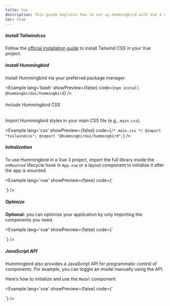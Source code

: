 ```yaml
---
title: Vue
description: This guide explains how to set up Hummingbird with Vue 3 using Tailwind CSS. It covers project setup, configuration, and usage so you can quickly build and style components in your Vue app.
toc: true
---
```



##### Install Tailwindcss

Follow the <a href="https://tailwindcss.com/docs/installation" target="_blank" rel="noopener noreferrer">official installation guide</a> to install Tailwind CSS in your Vue project.

##### Install Hummingbird

Install Hummingbird via your preferred package manager:

<Example lang='bash' showPreview={false} code={`npm install @hummingbirdui/hummingbird`} />

###### Include Hummingbird CSS

Import Hummingbird styles in your main CSS file (e.g., `main.css`).

<Example lang='css' showPreview={false} 
  code={`/* main.css */
  @import "tailwindcss";
  @import "@hummingbirdui/hummingbird";`} />


##### Initialization

To use Hummingbird in a Vue 3 project, import the full library inside the `onMounted` lifecycle hook in `App.vue` or a layout component to initialize it after the app is mounted.

<Example lang='vue' showPreview={false} 
  code={`<script setup>

  // Initialize Hummingbird
  onMounted(() => {
    import('@hummingbirdui/hummingbird')
  })
  </script>

  <template>
    ...
  </template>`} />

##### Optimize

**Optional:** you can optimize your application by only importing the components you need.

<Example lang='vue' showPreview={false} 
  code={`<script setup>

  onMounted(() => {
    // import('@hummingbirdui/hummingbird/lib/esm/scripts/alert');
    // import('@hummingbirdui/hummingbird/lib/esm/scripts/button');
    // import('@hummingbirdui/hummingbird/lib/esm/scripts/carousel');
    // import('@hummingbirdui/hummingbird/lib/esm/scripts/collapse');
    // import('@hummingbirdui/hummingbird/lib/esm/scripts/dropdown');
    import('@hummingbirdui/hummingbird/lib/esm/scripts/modal');
    // import('@hummingbirdui/hummingbird/lib/esm/scripts/offcanvas');
    // import('@hummingbirdui/hummingbird/lib/esm/scripts/popover');
    // import('@hummingbirdui/hummingbird/lib/esm/scripts/scrollspy');
    // import('@hummingbirdui/hummingbird/lib/esm/scripts/tab');
    // import('@hummingbirdui/hummingbird/lib/esm/scripts/toast');
    // import('@hummingbirdui/hummingbird/lib/esm/scripts/tooltip');
  })
  </script>

  <template>
    ...
  </template>`} />


##### JavaScript API

Hummingbird also provides a JavaScript API for programmatic control of components. For example, you can toggle an modal manually using the API.

Here’s how to initialize and use the `Modal` component:

<Example lang='vue' showPreview={false} 
  code={`<script>

  onMounted(() => {
    const myModal = new Modal('.modal');
    const openBtn = document.querySelector('[data-open-demo-modal]');

    openBtn.addEventListener('click', () => {
      myModal.toggle();
    })
  })
  </script>

  <template>
    <button class="btn btn-primary" data-open-demo-modal>Toggle Modal</button>
    <div class="modal"> ... </div>
  </template>`} />
